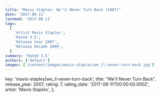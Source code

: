 ```yaml
---
title: "Mavis Staples: We'll Never Turn Back (2007)"
date: '2017-08-11'
lastmod: '2017-08-11'
tags:
  [
    'Artist Mavis Staples',
    'Rated 3.5',
    'Release Year 2007',
    'Release Decade 2000',
  ]
summary: 'Rated 3.5'
authors: ['default']
images: ['/content/images/mavis-staples|we_ll-never-turn-back.jpg']
---
```


  key: 'mavis-staples|we_ll-never-turn-back',
  title: "We'll Never Turn Back",
  release_year: 2007,
  rating: 7,
  rating_date: '2017-08-11T00:00:00.000Z',
  artist: 'Mavis Staples',
};

<MusicRating data={data} />
